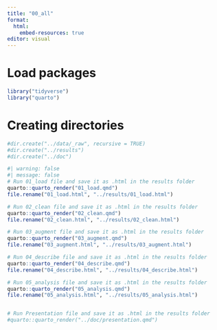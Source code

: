 ```yaml
---
title: "00_all"
format:
  html:
    embed-resources: true
editor: visual
---
```


# Load packages

```r
library("tidyverse")
library("quarto")
```

# Creating directories

```r
#dir.create("../data/_raw", recursive = TRUE)
#dir.create("../results")
#dir.create("../doc")
```

```r
#| warning: false
#| message: false
# Run 01_load file and save it as .html in the results folder
quarto::quarto_render("01_load.qmd")
file.rename("01_load.html", "../results/01_load.html")

# Run 02_clean file and save it as .html in the results folder
quarto::quarto_render("02_clean.qmd")
file.rename("02_clean.html", "../results/02_clean.html")

# Run 03_augment file and save it as .html in the results folder
quarto::quarto_render("03_augment.qmd")
file.rename("03_augment.html", "../results/03_augment.html")

# Run 04_describe file and save it as .html in the results folder
quarto::quarto_render("04_describe.qmd")
file.rename("04_describe.html", "../results/04_describe.html")

# Run 05_analysis file and save it as .html in the results folder
quarto::quarto_render("05_analysis.qmd")
file.rename("05_analysis.html", "../results/05_analysis.html")


# Run Presentation file and save it as .html in the results folder
#quarto::quarto_render("../doc/presentation.qmd")
```
